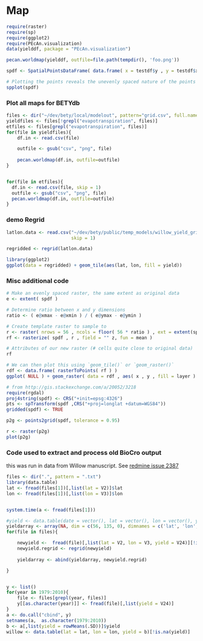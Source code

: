 Map
========================================================

```r
require(raster)
require(sp)
require(ggplot2)
require(PEcAn.visualization)
data(yielddf, package = "PEcAn.visualization")

pecan.worldmap(yielddf, outfile=file.path(tempdir(), 'foo.png'))

spdf <- SpatialPointsDataFrame( data.frame( x = testdf$y , y = testdf$x ) , data = data.frame( z = testdf$z ) )

# Plotting the points reveals the unevenly spaced nature of the points
spplot(spdf)

```


### Plot all maps for BETYdb

```r
files <- dir("~/dev/bety/local/modelout", pattern="grid.csv", full.names=TRUE)
yieldfiles <- files[!grepl("evapotranspiration", files)]
etfiles <- files[grepl("evapotranspiration", files)]
for(file in yieldfiles){
    df.in <- read.csv(file)

    outfile <- gsub("csv", "png", file)
    
    pecan.worldmap(df.in, outfile=outfile)
}


for(file in etfiles){
  df.in <- read.csv(file, skip = 1)
  outfile <- gsub("csv", "png", file)
  pecan.worldmap(df.in, outfile=outfile)
}

```

### demo Regrid

```r
latlon.data <- read.csv("~/dev/bety/public/temp_models/willow_yield_grid.csv",
                        skip = 1)

regridded <- regrid(latlon.data)

library(ggplot2)
ggplot(data = regridded) + geom_tile(aes(lat, lon, fill = yield))
```

### Misc additional code
```r
# Make an evenly spaced raster, the same extent as original data
e <- extent( spdf )

# Determine ratio between x and y dimensions
ratio <- ( e@xmax - e@xmin ) / ( e@ymax - e@ymin )

# Create template raster to sample to
r <- raster( nrows = 56 , ncols = floor( 56 * ratio ) , ext = extent(spdf) )
rf <- rasterize( spdf , r , field = "" z, fun = mean )

# Attributes of our new raster (# cells quite close to original data)
rf

# We can then plot this using `geom_tile()` or `geom_raster()`
rdf <- data.frame( rasterToPoints( rf ) )    
ggplot( NULL ) + geom_raster( data = rdf , aes( x , y , fill = layer ) )


```

```r
# from http://gis.stackexchange.com/a/20052/3218
require(rgdal)
proj4string(spdf) <- CRS("+init=epsg:4326")
pts <- spTransform(spdf ,CRS("+proj=longlat +datum=WGS84"))
gridded(spdf) <- TRUE

p2g <- points2grid(spdf, tolerance = 0.95)

r <- raster(p2g)
plot(p2g)
```

### Code used to extract and process old BioCro output

this was run in data from Willow manuscript. See [redmine issue 2387](https://ebi-forecast.igb.illinois.edu/redmine/issues/2387)

```r
files <- dir(".", pattern = ".txt")
library(data.table)
lat <- fread(files[1])[,list(lat = V2)]$lat
lon <- fread(files[1])[,list(lon = V3)]$lon


system.time(a <- fread(files[1]))

#yield <- data.table(date = vector(), lat = vector(), lon = vector(), yield = vector())
yieldarray <- array(NA, dim = c(56, 135, 0), dimnames = c('lat', 'lon', 'year'))
for(file in files){

    newyield <-  fread(file)[,list(lat = V2, lon = V3, yield = V24)][!is.na(yield)]
    newyield.regrid <- regrid(newyield)
    
    yieldarray <- abind(yieldarray, newyield.regrid)

}


y <- list()
for(year in 1979:2010){
    file <- files[grepl(year, files)]
    y[[as.character(year)]] <- fread(file)[,list(yield = V24)]
}
a <- do.call("cbind", y)
setnames(a,  as.character(1979:2010))
b <- a[,list(yield = rowMeans(.SD))]$yield
willow <- data.table(lat = lat, lon = lon, yield = b)[!is.na(yield)]
```
